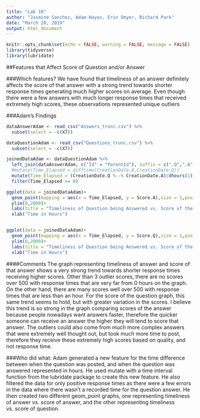```yaml
---
title: "Lab 10"
author: "Jasmine Sanchez, Adam Hayes, Erin Omyer, Richard Park"
date: "March 20, 2019"
output: html_document
---
```


```r
knitr::opts_chunk$set(echo = FALSE, warning = FALSE, message = FALSE)
library(tidyverse)
library(lubridate)
```

##Features that Affect Score of Question and/or Answer

###Which features?
We have found that timeliness of an answer definitely affects the score of that answer with a strong trend towards shorter response times generating much higher scores on average.  Even though there were a few answers with much longer response times that received extremely high scores, these observations represented unique outliers


###Adam's Findings

```r

dataAnswerAdam <- read_csv("Answers_trunc.csv") %>%
  subset(select = -c(X7))

dataQuestionAdam <- read_csv("Questions_trunc.csv") %>%
  subset(select = -c(X7))

joinedDataAdam <- dataQuestionAdam %>%
  left_join(dataAnswerAdam, c("Id" = "ParentId"), suffix = c(".Q",".A"))%>%
  #mutate(Time_Elapsed = difftime(CreationDate.A,CreationDate.Q))
  mutate(Time_Elapsed = (CreationDate.Q %--% CreationDate.A)/dhours(1))%>%
  filter(Time_Elapsed >= 0)

ggplot(data = joinedDataAdam)+
  geom_point(mapping = aes(x = Time_Elapsed, y = Score.A),size = 1,position = "jitter")+
  ylim(0,2000)+
  labs(title = "Timeliness of Question being Answered vs. Score of the Answer")+
  xlab("Time in Hours")


ggplot(data = joinedDataAdam)+
  geom_point(mapping = aes(x = Time_Elapsed, y = Score.Q),size = 1,position = "jitter")+
  ylim(0,2000)+
  labs(title = "Timeliness of Question being Answered vs. Score of the Question")+
  xlab("Time in Hours")
```

####Comments
The graph representing timeliness of answer and score of that answer shows a very strong trend towards shorter response times receiving higher scores.  Other than 3 outlier scores, there are no scores over 500 with response times that are very far from 0 hours on the graph.  On the other hand, there are many scores well over 500 with response times that are less than an hour.  For the score of the question graph, this same trend seems to hold, but with greater variation in the scores.  I believe this trend is so strong in the graph comparing scores of the answer because people nowadays want answers faster, therefore the quicker someone can receive an answer the higher they will tend to score that answer.  The outliers could also come from much more complex answers that were extremely well thought out, but took much more time to post, therefore they receive these extremely high scores based on quality, and not response time.



###Who did what:
Adam generated a new feature for the time difference between when the question was posted, and when the question was answered represented in hours.  He used mutate with a time interval function from the lubridate package to create this new feature.  He also filtered the data for only positive response times as there were a few errors in the data where there wasn't a recorded time for the question answer.  He then created two different geom_point graphs, one representing timeliness of answer vs. score of answer, and the other representing timeliness vs. score of question.
